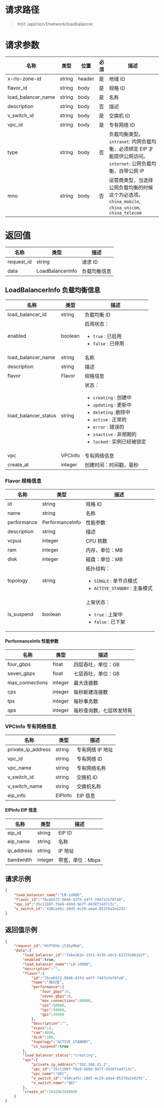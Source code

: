 <style>.topic-content-wrap .topic-detail table thead th { word-break: keep-all; }</style>


# 请求路径
> `POST` /api/rio/v1/network/loadbalancer


# 请求参数
名称 | 类型 | 位置 | 必须 | 描述 
----- | ----- | ----- | ----- | ----- 
x-rio-zone-id           | string | header| 是 | 地域 ID
flavor_id              | string | body | 是 | 规格 ID
load_balancer_name     | string | body | 是 | 名称
description            | string | body | 否 | 描述
v_switch_id            | string | body | 是 | 交换机 ID
vpc_id                 | string | body | 是 | 专有网络 ID
type                   | string | body | 否 | 负载均衡类型。`intranet`: 内网负载均衡，必须绑定 EIP 才能提供公网访问。`internet`: 公网负载均衡，自带公网 IP
mno                    | string | body | 否 | 运营商类型，当选择公网负载均衡的时候这个为必选项。 `china_mobile`, `china_unicom`, `china_telecom`

# 返回值
名称 | 类型 |  描述
----- | ----- | -----
request_id	| string  | 请求 ID
data		| LoadBalancerInfo    | 负载均衡信息

## LoadBalancerInfo 负载均衡信息
名称 | 类型 |  描述
----- | ----- | -----
load_balancer_id       | string  | 负载均衡 ID
enabled                | boolean | 启用状态：<ul><li>`true` : 已启用</li><li>`false` : 已停用</li></ul> 
load_balancer_name     | string  | 名称 
description            | string  | 描述
flavor                 | Flavor  | 规格信息
load_balancer_status   | string  | 状态：<ul><li>`creating` : 创建中</li><li>`updating` : 更新中</li><li>`deleting` :删除中</li><li>`active` : 正常的</li><li>`error` : 错误的</li><li>`inactive` : 非预期的</li><li>`locked` : 实例已经被锁定</li></ul> 
vpc                    | VPCInfo | 专有网络信息
create_at              | integer | 创建时间：时间戳，毫秒

### Flavor 规格信息
名称 | 类型 |  描述
----- | ----- | -----
id           | string           | 规格 ID
name         | string           | 名称
performance  | PerformanceInfo  | 性能参数
description  | string           | 描述
vcpus        | integer          | CPU 核数
ram          | integer          | 内存，单位：MB
disk         | integer          | 磁盘：单位：MB
topology     | string           | 拓扑结构：<ul><li>`SINGLE` : 单节点模式</li><li>`ACTIVE_STANDBY` : 主备模式</li></ul> 
is_suspend   | boolean          | 上架状态：<ul><li>`true` : 上架中</li><li>`false` : 已下架</li></ul> 

#### PerformanceInfo 性能参数
名称 | 类型 |  描述
----- | ----- | -----
four_gbps       | float    | 四层吞吐，单位：GB
seven_gbps      | float    | 七层吞吐，单位：GB
max_connections | integer  | 最大连接数
cps             | integer  | 每秒新建连接数
tps             | integer  | 每秒事务数
qps             | integer  | 每秒查询数，七层转发特有

### VPCInfo 专有网络信息
名称 | 类型 |  描述
----- | ----- | -----
private_ip_address   | string    | 专有网络 IP 地址
vpc_id               | string    | 专有网络 ID
vpc_name             | string    | 专有网络名称
v_switch_id          | string    | 交换机 ID
v_switch_name        | string    | 交换机名称
eip_info             | EIPInfo   | EIP 信息

#### EIPInfo EIP 信息
名称 | 类型 |  描述
----- | ----- | -----
eip_id		| string    | EIP ID
eip_name 	| string    | 名称
ip_address	| string    | IP 地址
bandwidth       | integer   | 带宽，单位：Mbps

## 请求示例
```json
{
    "load_balancer_name":"LB-id9QD",
    "flavor_id":"76ceb572-9846-43fd-a4ff-7447a7ef0fa0",
    "vpc_id":"35c11b0f-f9e8-4b9d-9e7f-d438f14d713c",
    "v_switch_id":"430ca45c-20d5-4c29-ada4-85379a2e6291"
}
```

## 返回值示例
```json
{
    "request_id":"HtPfEhb-j5IKyMkW",
    "data":{
        "load_balancer_id":"7ebe162e-3351-413b-a9c5-623291061b2f",
        "enabled":true,
        "load_balancer_name":"LB-id9QD",
        "description":"",
        "flavor":{
            "id":"76ceb572-9846-43fd-a4ff-7447a7ef0fa0",
            "name":"简约型",
            "performance":{
                "four_gbps":6,
                "seven_gbps":6,
                "max_connections":80000,
                "cps":50000,
                "tps":50000,
                "qps":45000
            },
            "description":"",
            "vcpus":4,
            "ram":4096,
            "disk":100,
            "topology":"ACTIVE_STANDBY",
            "is_suspend":true
        },
        "load_balancer_status":"creating",
        "vpc":{
            "private_ip_address":"192.168.11.2",
            "vpc_id":"35c11b0f-f9e8-4b9d-9e7f-d438f14d713c",
            "vpc_name":"QEC",
            "v_switch_id":"430ca45c-20d5-4c29-ada4-85379a2e6291",
            "v_switch_name":"QEC"
        },
        "create_at":1642063489000
    }
}
```
